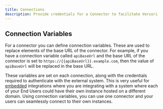 ```yaml
---
title: Connections
description: Provide credentials for a Connector to facilitate Versori to interact with an external system.
---
```



## Connection Variables

For a connector you can define connection variables. These are used to replace elements of the base URL of the connector. For example, if you have a connection variable called `apiBaseUrl` and the base URL of the connector is set to `https://{{apiBaseUrl}}.example.com`, then the value of `apiBaseUrl` will be replaced in the base URL.

These variables are set on each connection, along with the credentials required to authenticate with the external system. This is very useful for [embedded](/legacy/embedded/intro) integrations where you are integrating with a system where each of your End Users could have their own instance hosted on a different domain. Using connection variables, you can use one connector and your users can seamlessly connect to their own instances.
